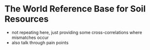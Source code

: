 # The World Reference Base for Soil Resources {#sec-wrb}

- not repeating here, just providing some cross-correlations where mismatches occur
- also talk through pain points
